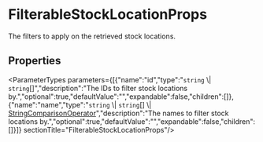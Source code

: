 
# FilterableStockLocationProps

The filters to apply on the retrieved stock locations.

## Properties

<ParameterTypes parameters={[{"name":"id","type":"`string` \\| `string`[]","description":"The IDs to filter stock locations by.","optional":true,"defaultValue":"","expandable":false,"children":[]},{"name":"name","type":"`string` \\| `string`[] \\| [StringComparisonOperator](stock_location.StringComparisonOperator.mdx)","description":"The names to filter stock locations by.","optional":true,"defaultValue":"","expandable":false,"children":[]}]}  sectionTitle="FilterableStockLocationProps"/>
